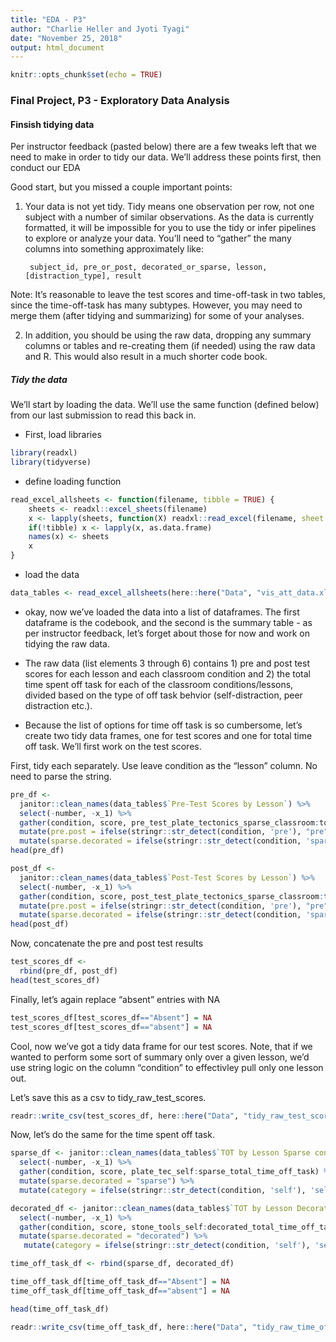 ```yaml
---
title: "EDA - P3"
author: "Charlie Heller and Jyoti Tyagi"
date: "November 25, 2018"
output: html_document
---
```


```r
knitr::opts_chunk$set(echo = TRUE)
```

### Final Project, P3 - Exploratory Data Analysis


#### Finsish tidying data
Per instructor feedback (pasted below) there are a few tweaks left that we need to make in order to tidy our data. We'll address these points first, then conduct our EDA

Good start, but you missed a couple important points: 

1) Your data is not yet tidy. Tidy means one observation per row, not one subject with a number of similar observations. As the data is currently formatted, it will be impossible for you to use the tidy or infer pipelines to explore or analyze your data. You'll need to "gather" the many columns into something approximately like:

        subject_id, pre_or_post, decorated_or_sparse, lesson, [distraction_type], result

Note: It's reasonable to leave the test scores and time-off-task in two tables, since the time-off-task has many subtypes. However, you may need to merge them (after tidying and summarizing) for some of your analyses.

2) In addition, you should be using the raw data, dropping any summary columns or tables and re-creating them (if needed) using the raw data and R. This would also result in a much shorter code book.

##### Tidy the data
We'll start by loading the data. We'll use the same function (defined below) from our last submission to read this back in.

* First, load libraries
```r
library(readxl)
library(tidyverse)
```

* define loading function
```r
read_excel_allsheets <- function(filename, tibble = TRUE) {
    sheets <- readxl::excel_sheets(filename)
    x <- lapply(sheets, function(X) readxl::read_excel(filename, sheet = X, skip=2))
    if(!tibble) x <- lapply(x, as.data.frame)
    names(x) <- sheets
    x
}
```

* load the data
```r
data_tables <- read_excel_allsheets(here::here("Data", "vis_att_data.xlsx"))
```

* okay, now we've loaded the data into a list of dataframes. The first dataframe is the codebook, and the second is the summary table - as per instructor feedback, let's forget about those for now and work on tidying the raw data.


* The raw data (list elements 3 through 6) contains 1) pre and post test scores for each lesson and each classroom condition and 2) the total time spent off task for each of the classroom conditions/lessons, divided based on the type of off task behvior (self-distraction, peer distraction etc.).

* Because the list of options for time off task is so cumbersome, let's create two tidy data frames, one for test scores and one for total time off task. We'll first work on the test scores.

First, tidy each separately. Use leave condition as the "lesson" column. No need to parse the string.
```r
pre_df <- 
  janitor::clean_names(data_tables$`Pre-Test Scores by Lesson`) %>%
  select(-number, -x_1) %>%
  gather(condition, score, pre_test_plate_tectonics_sparse_classroom:total_pre_test_scores_decorated_classroom) %>%
  mutate(pre.post = ifelse(stringr::str_detect(condition, 'pre'), "pre", "post")) %>%
  mutate(sparse.decorated = ifelse(stringr::str_detect(condition, 'sparse'), "sparse", ifelse(stringr::str_detect(condition, 'decorated'), "decorated", NA)))
head(pre_df)
```

```r
post_df <- 
  janitor::clean_names(data_tables$`Post-Test Scores by Lesson`) %>%
  select(-number, -x_1) %>%
  gather(condition, score, post_test_plate_tectonics_sparse_classroom:total_post_test_scores_decorated_classroom) %>%
  mutate(pre.post = ifelse(stringr::str_detect(condition, 'pre'), "pre", "post")) %>%
  mutate(sparse.decorated = ifelse(stringr::str_detect(condition, 'sparse'), "sparse", ifelse(stringr::str_detect(condition, 'decorated'), "decorated", NA)))
head(post_df)
```

Now, concatenate the pre and post test results
```r
test_scores_df <- 
  rbind(pre_df, post_df)
head(test_scores_df)
```

Finally, let's again replace "absent" entries with NA

```r
test_scores_df[test_scores_df=="Absent"] = NA
test_scores_df[test_scores_df=="absent"] = NA
```

Cool, now we've got a tidy data frame for our test scores. Note, that if we wanted to perform some sort of summary only over a given lesson, we'd use string logic on the column "condition" to effectivley pull only one lesson out.

Let's save this as a csv to tidy_raw_test_scores.
```r
readr::write_csv(test_scores_df, here::here("Data", "tidy_raw_test_scores.csv"))
```


Now, let's do the same for the time spent off task.
```r
sparse_df <- janitor::clean_names(data_tables$`TOT by Lesson Sparse condition`) %>%
  select(-number, -x_1) %>%
  gather(condition, score, plate_tec_self:sparse_total_time_off_task) %>%
  mutate(sparse.decorated = "sparse") %>%
  mutate(category = ifelse(stringr::str_detect(condition, 'self'), 'self', ifelse(stringr::str_detect(condition, 'peer'), 'peer', ifelse(stringr::str_detect(condition, 'environment'), 'envr', ifelse(stringr::str_detect(condition, 'other'), 'other', 'tot')))))

decorated_df <- janitor::clean_names(data_tables$`TOT by Lesson Decorated cond.`) %>%
  select(-number, -x_1) %>%
  gather(condition, score, stone_tools_self:decorated_total_time_off_task) %>%
  mutate(sparse.decorated = "decorated") %>%
   mutate(category = ifelse(stringr::str_detect(condition, 'self'), 'self', ifelse(stringr::str_detect(condition, 'peer'), 'peer', ifelse(stringr::str_detect(condition, 'environment'), 'envr', ifelse(stringr::str_detect(condition, 'other'), 'other', 'tot')))))

time_off_task_df <- rbind(sparse_df, decorated_df)

time_off_task_df[time_off_task_df=="Absent"] = NA
time_off_task_df[time_off_task_df=="absent"] = NA

head(time_off_task_df)

readr::write_csv(time_off_task_df, here::here("Data", "tidy_raw_time_off_task.csv"))
```





